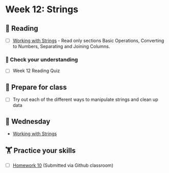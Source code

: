 # Week 12: Strings
  
## 📖 Reading

  - [ ] [Working with Strings](https://srvanderplas.github.io/stat-computing-r-python/part-wrangling/04-strings.html) - Read only sections Basic Operations, Converting to Numbers, Separating and Joining Columns.

### 🎯 Check your understanding

- [ ] Week 12 Reading Quiz

## 🥣 Prepare for class

- [ ] Try out each of the different ways to manipulate strings and clean up data

## 🐪 Wednesday

- [Working with Strings](../slides/12-strings)

##  🏋️ Practice your skills

- [ ] [Homework 10](../homework/10-strings.qmd) (Submitted via Github classroom)


